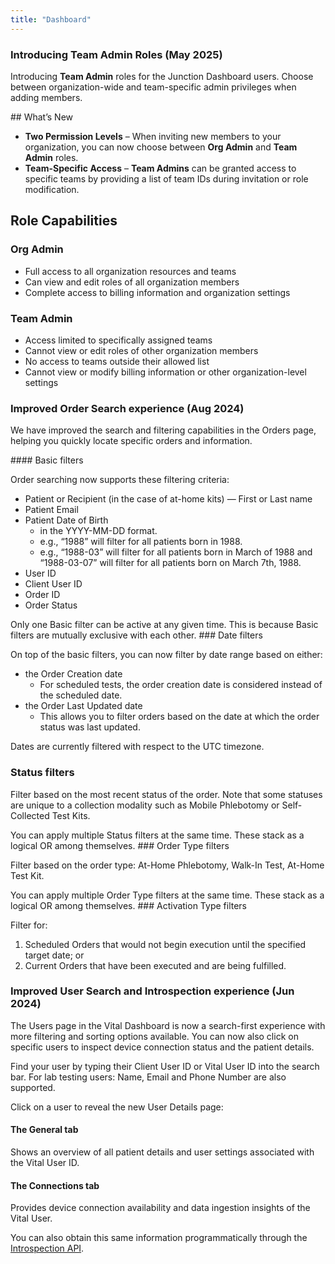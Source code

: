 ```yaml
---
title: "Dashboard"
---
```


### Introducing Team Admin Roles (May 2025)

Introducing **Team Admin** roles for the Junction Dashboard users. Choose between organization-wide and team-specific admin privileges when adding members.

<Accordion title="Details" defaultOpen icon="magnifying-glass" iconType="duotone">
  ## What’s New

  - **Two Permission Levels** – When inviting new members to your organization, you can now choose between **Org Admin** and **Team Admin** roles.
  - **Team-Specific Access** – **Team Admins** can be granted access to specific teams by providing a list of team IDs during invitation or role modification.

  ## Role Capabilities

  ### Org Admin

  - Full access to all organization resources and teams
  - Can view and edit roles of all organization members
  - Complete access to billing information and organization settings

  ### Team Admin

  - Access limited to specifically assigned teams
  - Cannot view or edit roles of other organization members
  - No access to teams outside their allowed list
  - Cannot view or modify billing information or other organization-level settings
</Accordion>

### Improved Order Search experience (Aug 2024)

We have improved the search and filtering capabilities in the Orders page, helping you quickly locate specific orders and information.

<Accordion title="Details" defaultOpen icon="magnifying-glass" iconType="duotone">
  #### Basic filters

  Order searching now supports these filtering criteria:

  - Patient or Recipient (in the case of at-home kits) — First or Last name
  - Patient Email
  - Patient Date of Birth
    - in the YYYY-MM-DD format.
    - e.g., “1988” will filter for all patients born in 1988.
    - e.g., “1988-03” will filter for all patients born in March of 1988 and “1988-03-07” will filter for all patients born on March 7th, 1988.
  - User ID
  - Client User ID
  - Order ID
  - Order Status

  <Info>
    Only one Basic filter can be active at any given time. This is because Basic filters are
    mutually exclusive with each other.
  </Info>
  ### Date filters

  On top of the basic filters, you can now filter by date range based on either:

  - the Order Creation date
    - For scheduled tests, the order creation date is considered instead of the scheduled date.
  - the Order Last Updated date
    - This allows you to filter orders based on the date at which the order status was last updated.

  Dates are currently filtered with respect to the UTC timezone.

  ### Status filters

  Filter based on the most recent status of the order. Note that some statuses are unique to a collection modality such as Mobile Phlebotomy or Self-Collected Test Kits.

  <Info>
    You can apply multiple Status filters at the same time. These stack as a logical OR among themselves.
  </Info>
  ### Order Type filters

  Filter based on the order type: At-Home Phlebotomy, Walk-In Test, At-Home Test Kit.

  <Info>
    You can apply multiple Order Type filters at the same time. These stack as a logical OR among themselves.
  </Info>
  ### Activation Type filters

  Filter for:

  1. Scheduled Orders that would not begin execution until the specified target date; or
  2. Current Orders that have been executed and are being fulfilled.
</Accordion>

### Improved User Search and Introspection experience (Jun 2024)

The Users page in the Vital Dashboard is now a search-first experience with more filtering and sorting options
available. You can now also click on specific users to inspect device connection status and the patient details.

<Accordion title="Details" defaultOpen icon="magnifying-glass" iconType="duotone">
  Find your user by typing their Client User ID or Vital User ID into the search bar. For lab testing users: Name, Email and Phone Number are also supported.

  Click on a user to reveal the new User Details page:

  #### The General tab

  Shows an overview of all patient details and user settings associated with the Vital User ID.

  #### The Connections tab

  Provides device connection availability and data ingestion insights of the Vital User.

  You can also obtain this same information programmatically through the [Introspection API](/api-reference/introspection/user-resources).
</Accordion>